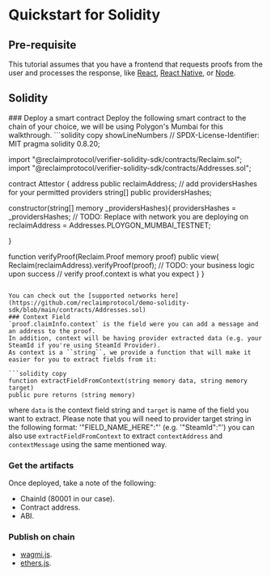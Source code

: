 
# Quickstart for Solidity
## Pre-requisite
This tutorial assumes that you have a frontend that requests proofs from the user and processes the response, like [React](/react), [React Native](/react-native), or [Node](/node).

## Solidity 
<Steps>
### Deploy a smart contract
Deploy the following smart contract to the chain of your choice, we will be using Polygon's Mumbai for this walkthrough.
```solidity copy showLineNumbers
// SPDX-License-Identifier: MIT
pragma solidity 0.8.20;
 
 
import "@reclaimprotocol/verifier-solidity-sdk/contracts/Reclaim.sol";
import "@reclaimprotocol/verifier-solidity-sdk/contracts/Addresses.sol";
 
 
contract Attestor {
   address public reclaimAddress;
   // add providersHashes for your permitted providers
   string[] public providersHashes;

   constructor(string[] memory _providersHashes){
      providersHashes = _providersHashes;
        // TODO: Replace with network you are deploying on
      reclaimAddress = Addresses.PLOYGON_MUMBAI_TESTNET; 
 
   }  
 
   function verifyProof(Reclaim.Proof memory proof) public view{
       Reclaim(reclaimAddress).verifyProof(proof);
       // TODO: your business logic upon success
       // verify proof.context is what you expect
   }
}
```

You can check out the [supported networks here](https://github.com/reclaimprotocol/demo-solidity-sdk/blob/main/contracts/Addresses.sol)
### Context Field
`proof.claimInfo.context` is the field were you can add a message and an address to the proof.
In addition, context will be having provider extracted data (e.g. your SteamId if you're using SteamId Provider).
As context is a ``string``, we provide a function that will make it easier for you to extract fields from it:

```solidity copy
function extractFieldFromContext(string memory data, string memory target)
public pure returns (string memory)
  ```
where ``data`` is the context field string and ``target`` is name of the field you want to extract.
<Callout type='warning'>
  Please note that you will need to provider target string in the following format: '"FIELD_NAME_HERE":"' (e.g. '"SteamId":"')
</Callout>
<Callout type='info'>
  you can also use `extractFieldFromContext` to extract `contextAddress` and `contextMessage` using the same mentioned way. 
</Callout>
### Get the artifacts
Once deployed, take a note of the following:
  - ChainId (80001 in our case).
  - Contract address.
  - ABI.

### Publish on chain
  - [wagmi.js](./wagmi).
  - [ethers.js]().


</Steps>